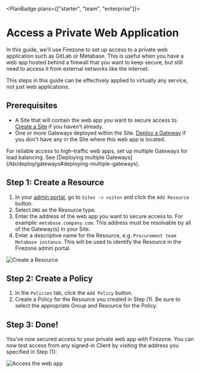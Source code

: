 
<PlanBadge plans={["starter", "team", "enterprise"]}>

# Access a Private Web Application

</PlanBadge>

In this guide, we'll use Firezone to set up access to a private web application
such as GitLab or Metabase. This is useful when you have a web app hosted behind
a firewall that you want to keep secure, but still need to access it from
external networks like the internet.

<Alert color="info">
  This steps in this guide can be effectively applied to virtually any service,
  not just web applications.
</Alert>

## Prerequisites

- A Site that will contain the web app you want to secure access to.
  [Create a Site](/kb/deploy/sites) if you haven't already.
- One or more Gateways deployed within the Site.
  [Deploy a Gateway](/kb/deploy/gateways) if you don't have any in the Site
  where this web app is located.

<Alert color="warning">
  For reliable access to high-traffic web apps, set up
  multiple Gateways for load balancing. See [Deploying multiple
  Gateways](/kb/deploy/gateways#deploying-multiple-gateways).
</Alert>

## Step 1: Create a Resource

1. In your [admin portal](https://app.firezone.dev), go to `Sites -> <site>` and
   click the `Add Resource` button.
1. Select `DNS` as the Resource type.
1. Enter the address of the web app you want to secure access to. For example:
   `metabase.company.com`. This address must be resolvable by all of the
   Gateway(s) in your Site.
1. Enter a descriptive name for the Resource, e.g.
   `Procurement team Metabase instance`. This will be used to identify the
   Resource in the Firezone admin portal.

<Link
  href="/images/kb/use-cases/web-app-access/step1.png"
  target="_blank"
  rel="nofollow"
>
  <Image
    src="/images/kb/use-cases/web-app-access/step1.png"
    alt="Create a Resource"
    width={1200}
    height={1200}
  />
</Link>

## Step 2: Create a Policy

1. In the `Policies` tab, click the `Add Policy` button.
1. Create a Policy for the Resource you created in Step (1). Be sure to select
   the appropriate Group and Resource for the Policy.

## Step 3: Done!

You've now secured access to your private web app with Firezone. You can now
test access from any signed-in Client by visiting the address you specified in
Step (1):

<Link
  href="/images/kb/use-cases/web-app-access/step3.png"
  target="_blank"
  rel="nofollow"
>
  <Image
    src="/images/kb/use-cases/web-app-access/step3.png"
    alt="Access the web app"
    width={1200}
    height={1200}
  />
</Link>

<SupportOptions />
